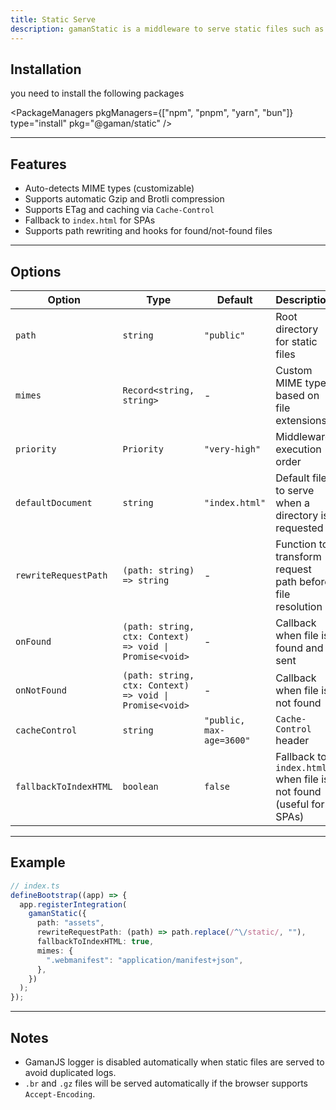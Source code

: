 ```yaml
---
title: Static Serve
description: gamanStatic is a middleware to serve static files such as images, JavaScript, CSS, or even HTML from a specified directory (default public/). This middleware is ideal for both SPA and general web server needs.
---
```


## Installation

you need to install the following packages


<PackageManagers
  pkgManagers={["npm", "pnpm", "yarn", "bun"]}
  type="install"
  pkg="@gaman/static"
/>

---

## Features

- Auto-detects MIME types (customizable)
- Supports automatic Gzip and Brotli compression
- Supports ETag and caching via `Cache-Control`
- Fallback to `index.html` for SPAs
- Supports path rewriting and hooks for found/not-found files

---

## Options

| Option                | Type                                                    | Default                  | Description                                                       |
| --------------------- | ------------------------------------------------------- | ------------------------ | ----------------------------------------------------------------- |
| `path`                | `string`                                                | `"public"`               | Root directory for static files                                   |
| `mimes`               | `Record<string, string>`                                | -                        | Custom MIME types based on file extensions                        |
| `priority`            | `Priority`                                              | `"very-high"`            | Middleware execution order                                        |
| `defaultDocument`     | `string`                                                | `"index.html"`           | Default file to serve when a directory is requested               |
| `rewriteRequestPath`  | `(path: string) => string`                              | -                        | Function to transform request path before file resolution         |
| `onFound`             | `(path: string, ctx: Context) => void \| Promise<void>` | -                        | Callback when file is found and sent                              |
| `onNotFound`          | `(path: string, ctx: Context) => void \| Promise<void>` | -                        | Callback when file is not found                                   |
| `cacheControl`        | `string`                                                | `"public, max-age=3600"` | `Cache-Control` header                                            |
| `fallbackToIndexHTML` | `boolean`                                               | `false`                  | Fallback to `index.html` when file is not found (useful for SPAs) |

---

## Example

```ts
// index.ts
defineBootstrap((app) => {
  app.registerIntegration(
    gamanStatic({
      path: "assets",
      rewriteRequestPath: (path) => path.replace(/^\/static/, ""),
      fallbackToIndexHTML: true,
      mimes: {
        ".webmanifest": "application/manifest+json",
      },
    })
  );
});
```

---

## Notes

- GamanJS logger is disabled automatically when static files are served to avoid duplicated logs.
- `.br` and `.gz` files will be served automatically if the browser supports `Accept-Encoding`.
